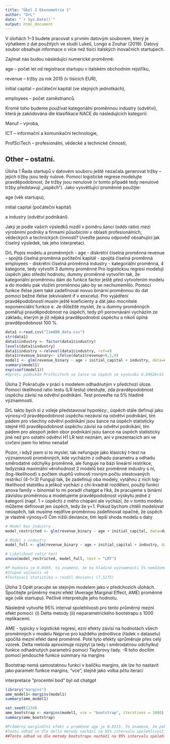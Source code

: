---
title: "Úkol 2 Ekonometrie 1"
author: "DrL"
date: "`r Sys.Date()`"
output: html_document
---
V úlohách 1–3 budete pracovat s prvním datovým souborem, který je výňatkem z dat použitých ve studii Lukeš, Longo a Zouhar (2019). Datový soubor obsahuje informace o více než tisíci italských inovačních startupech.

Zajímat nás budou následující numerické proměnné:

age – počet let od registrace startupu v italském obchodním rejstříku,

revenue – tržby za rok 2015 (v tisících EUR),

initial capital – počáteční kapitál (ve stejných jednotkách),

employees – počet zaměstnanců.

Kromě toho budeme používat kategoriální proměnnou industry (odvětví), která je zakódována dle klasifikace NACE do následujících kategorií:

Manuf – výroba,

ICT – informační a komunikační technologie,

ProfSciTech – profesionální, vědecké a technické činnosti,

Other – ostatní.
--------------------------------

Úloha 1
Řada startupů v datovém souboru ještě nezačala generovat tržby – jejich tržby jsou tedy nulové. Pomocí logistické regrese modelujte pravděpodobnost, že tržby jsou nenulové (v tomto případě tedy nenulové tržby představují „úspěch“). Jako vysvětlující proměnné použijte:

age (věk startupu),

initial capital (počáteční kapitál)

a industry (odvětví podnikání).

Jaký je podle vašich výsledků rozdíl v poměru šancí (odds ratio) mezi výrobními podniky a firmami působícími v oblasti profesionálních, vědeckých a technických činností?
Uveďte jasnou odpověď obsahující jak číselný výsledek, tak jeho interpretaci.

DrL Popis modelu a proměnných -
age - diskrétní číselná proměnná
revenue - spojitá číselná proměnná
počíteční kapitál - spojitá číselná proměnná
employees - diskrétní číselná proměnná
industry - kategoriální proměnná, 4 kategorie, tedy vytvořit 3 dummy proměnné
Pro logistickou regresi modeluji úspěch jako střední hodnotu, dummy proměnné vytvořím tak, že kategoriální proměnnou dám do funkce factor ještě před vytvořením modelu a do modelu pak vložím proměnnou jako by se nechumemlilo.
Pomocí funkce ifelse jsem také zadefinoval novuo binární proměnnou do dat pomocí bežné ifelse (ekvivalent if v enxcelu).
Pro vyjádření pravděpodobností musím ještě koeficienty a dát jako mocnitele exponenciální funkce e.
Je důležité myslet, že u dummy proměnných poměřuji pravděpodobnost na úspěch, tedy při porovnávání vycházím ze základu, kterým je již nějaká pravděpodnobst úspěchu a nikoli úplná pravděpodobnost 100 %.


```{r}
data1 <-read.csv("limd00_data.csv")
str(data1)
data1$industry <- factor(data1$industry)
levels(data1$industry)
data1$industry <-relevel(data1$industry, ref=4)
data1$revenue_binary<- ifelse(data1$revenue>0,1,0)
model1 <- glm(revenue_binary ~ age + initial_capital + industry, data=data1, family = binomial)
summary(model1)
exp(coef(model1))
#Oproti podnikům ProfSciTech se šance na úspěch se vynásobí 0.6962krát pro výrobní podniky jinak nezměněných podmínek, pokud ostatní proměnné jsou 0.
```

Úloha 2
Pokračujte v práci s modelem odhadnutým v předchozí úloze. Pomocí likelihood ratio testu (LR testu) otestujte, zda pravděpodobnost úspěchu závisí na odvětví podnikání. Test proveďte na 5% hladině významnosti.

DrL
takto bych si z voleje představoval hypotézy:, úspěch stále definuji jako výnosy>0
pravděpodobnost úspěchu nezávisí na odvětví podnikání, tím pádem pro všechny odvětví podnikání jsou šance na úspěch statisticky stejné H0
pravděpodobnost úspěchu závisí na odvětví podnikání, tím pádem pro alespoň jeden obor podnikání jsou šance na úspěch statisticky jiné než pro ostatní odvětví H1
LR test neznám, ani v prezentacích ani ve civčení jsem ho letmo nenašel

Pozor, i když jsem si to myslel, tak nefunguje jako klasický t-test na významnosti proměnných, kde vycházím z odhadu parametru a odhadu směrodatné odchylky proměnné, ale funguje na bázi lineární restrikce, tedyzíská maximální věrohodnost 2 modelů bez proměnné industry s ní, (log-likelihood) s počtem stupňů volnosti rovným počtu otestovaných restrikcí (4-1=3)
Funguji tak, že zadefinuji oba modely, vytáhnu z nich log-likelihood statstiku a jelikož vychází z chí-kvadrát rozdělení, použiji funkci anova
family = binomial to mi poradil chatgpt a říká, že pracujeme s binární závislou proměnnou a modelujeme pravděpodobnost výskytu jedné z kategorií (např. 1 = úspěch) z mého chápání ale vychází, že v tomto modelu můžeme definovat jen úspěch, tedy že y=1. Pokud bychom chtěli modelovat neúspěch, tak musíme nejdříve proměnnou zadefinovat opačně, že úspěch je vlastně výnosy=0
Čím nižší deviance, tím lepší shoda modelu s daty
```{r}
# Model bez industry
model_restricted <- glm(revenue_binary ~ age + initial_capital, data=data1, family = binomial)

# Model s industry
model_full <- glm(revenue_binary ~ age + initial_capital + industry, data=data1, family = binomial)

# Likelihood ratio test
anova(model_restricted, model_full, test = "LRT")

#P-hodnota je 0.0569, to znamená, že na hladině významnosti 5% nemůžeme zamítnout H0, tedy nemůžeme zamítnout hypotézu, že šance na úspěch nezávisí na odvětví podnikání firmy.
#Stupně volnosti =3
#Testovací statistika = rozdíl deviancí (7.5275)
```

Úloha 3
Opět pracujte se stejným modelem jako v předchozích úlohách.
Spočítejte průměrný mezní efekt (Average Marginal Effect, AME) proměnné age (věk startupu).
Pečlivě interpretujte jeho hodnotu.

Následně vytvořte 95% interval spolehlivosti pro tento průměrný mezní efekt pomocí:
(i) Delta metody
(ii) neparametrického bootstrapu s 1000 replikacemi.



AME - typicky v logistické regresi, ezní efekty závisí na hodnotách všech proměnných v modelu
Nejprve pro každého jednotlivce (řádek v datasetu) spočítá mezní efekt dané proměnné.
Poté tyto efekty sprůměruje přes celý vzorek.
Delta metoda aproximuje rozptyl (a tedy i směrodatnou odchylku) funkce odhadnutých parametrů pomocí Taylorovy řady. -R toho docílím pomocí jendouché funkce summary na margins 

Bootstrap nemá samostatnou funkci v balíčku margins, ale lze ho nastavit jako parametr funkce margins, "vce", stejně jako volba pčtu iterací

interpretace "procentní bod" byl od chatgpt
```{r}
library("margins")
ame_model1<-margins(model1)
summary(ame_model1)

set.seed(1234)
ame_bootstrap <- margins(model1, vce = "bootstrap", iterations = 1000)
summary(ame_bootstrap)

#Průměrný marginální efekt u proměnné age je 0.0315. To znamená, že pokud start-up je v datech o 1 rok starší, tak se mu zvýší průměrná predikovaná pravděpodobnost na úspěch 3,15 % za jinak stejných podmínek.
#Tento odhad se dle delta metody nachází na 95% intervalu spolehlivosti (-0,27 procentnáho bodu, 6,57 procentního bodu). Tedy nemůžeme s jistotou 95% říct, že proměnná age nemá neutrální průměrně marginální efekt na šanci na úspěch, jelikož na tomto intervalu leží i 0.
##Tento odhad se dle metody bootstrapu nachází na 95% intervalu spolehlivosti (-0,32 procentního bodu, 6,62 procentnáho bodu). Tedy nemůžeme s jistotou 95% říct, že proměnná age nemá neutrální průměrně marginální efekt na šanci na úspěch.
```

